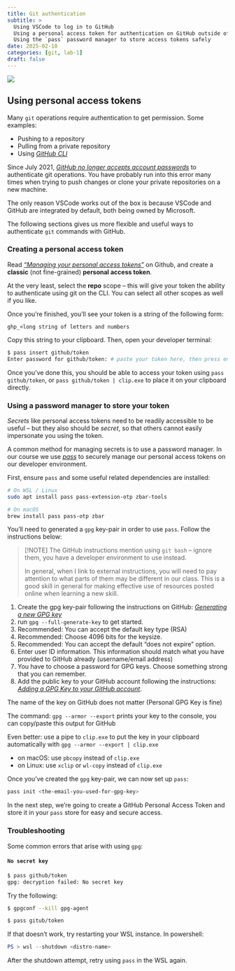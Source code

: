 ```yaml
---
title: Git authentication
subtitle: >
  Using VSCode to log in to GitHub
  Using a personal access token for authentication on GitHub outside of VSCode
  Using the `pass` password manager to store access tokens safely
date: 2025-02-10
categories: [git, lab-1]
draft: false
---
```


::: {.column-margin}

![](assets/git-logo.svg)

:::

## Using personal access tokens

Many `git` operations require authentication to get permission. Some
examples:

- Pushing to a repository
- Pulling from a private repository
- Using [*GitHub CLI*](https://cli.github.com/)

Since July 2021, [*GitHub no longer accepts account
passwords*](https://github.blog/2020-12-15-token-authentication-requirements-for-git-operations/#what-you-need-to-do-today)
to authenticate git operations. You have probably run into this error many times when trying to push changes or clone your private repositories on a new machine.

The only reason VSCode works out of the box is because VSCode and GitHub are integrated by default, both being owned by Microsoft.

The following sections gives us more flexible and useful ways to authenticate `git` commands with GitHub.

### Creating a personal access token

Read [*"Managing your personal access tokens"*](https://docs.github.com/en/authentication/keeping-your-account-and-data-secure/managing-your-personal-access-tokens)
on Github, and create a **classic** (not fine-grained) **personal access
token**.

At the very least, select the **repo** scope -- this will give your
token the ability to authenticate using git on the CLI. You can select
all other scopes as well if you like.

Once you're finished, you'll see your token is a string of the following form:

```
ghp_<long string of letters and numbers
```

Copy this string to your clipboard. Then, open your developer terminal:

```bash
$ pass insert github/token
Enter password for github/token: # paste your token here, then press enter
```

Once you've done this, you should be able to access your token using `pass github/token`, or `pass github/token | clip.exe` to place it on your clipboard directly.

### Using a password manager to store your token

*Secrets* like personal access tokens need to be readily accessible to be useful -- but they also should be *secret*, so that others cannot easily impersonate you using the token.

A common method for managing secrets is to use a password manager. In our course we use [*pass*](https://www.passwordstore.org/) to securely manage our personal access tokens on our developer environment.

First, ensure `pass` and some useful related dependencies are installed:

```bash
# On WSL / Linux
sudo apt install pass pass-extension-otp zbar-tools

# On macOS
brew install pass pass-otp zbar
```

You'll need to generated a `gpg` key-pair in order to use `pass`. Follow the instructions below:

> [!NOTE]
> The GitHub instructions mention using `git bash` -- ignore them, you have a developer environment to use instead.
>
> In general, when I link to external instructions, you will need to pay attention to what parts of them may be different
> in our class. This is a good skill in general for making effective use of resources posted online when learning a new skill.

1. Create the gpg key-pair following the instructions on GitHub: [*Generating a new GPG key*](https://docs.github.com/en/authentication/managing-commit-signature-verification/generating-a-new-gpg-key)
1. run `gpg --full-generate-key` to get started.
1. Recommended: You can accept the default key type (RSA)
1. Recommended: Choose 4096 bits for the keysize.
1. Recommended: You can accept the default "does not expire" option.
1. Enter user ID information. This information should match what you have provided to GitHub already (username/email address)
1. You have to choose a password for GPG keys. Choose something strong that you can remember.
1. Add the public key to your GitHub account following the instructions: [*Adding a GPG Key to your GitHub account*](https://docs.github.com/en/authentication/managing-commit-signature-verification/adding-a-gpg-key-to-your-github-account).

The name of the key on GitHub does not matter (Personal GPG Key is fine)

The command: `gpg --armor --export` prints your key to the console, you can copy/paste this output for GitHub

Even better: use a pipe to `clip.exe` to put the key in your clipboard automatically with `gpg --armor --export | clip.exe`

- on macOS: use `pbcopy` instead of `clip.exe`
- on Linux: use `xclip` or `wl-copy` instead of `clip.exe`

Once you've created the `gpg` key-pair, we can now set up `pass`:

```bash
pass init <the-email-you-used-for-gpg-key>
```

In the next step, we're going to create a GitHub Personal Access Token and store it in your `pass` store for easy and secure access.

### Troubleshooting

Some common errors that arise with using `gpg`:

#### `No secret key`

```bash {filename=bash}
$ pass github/token
gpg: decryption failed: No secret key
```

Try the following:

```bash {filename=bash}
$ gpgconf --kill gpg-agent

$ pass gitub/token
```

If that doesn't work, try restarting your WSL instance. In powershell:

```powershell {filename=Powershell}
PS > wsl --shutdown <distro-name>
```

After the shutdown attempt, retry using `pass` in the WSL again.
